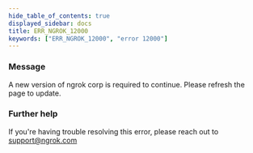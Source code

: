 ```yaml
---
hide_table_of_contents: true
displayed_sidebar: docs
title: ERR_NGROK_12000
keywords: ["ERR_NGROK_12000", "error 12000"]
---
```


### Message

A new version of ngrok corp is required to continue. Please refresh the page to update.

### Further help

If you're having trouble resolving this error, please reach out to [support@ngrok.com](mailto:support@ngrok.com?subject=Help%20with%20ERR_NGROK_12000)

